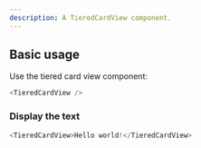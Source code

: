 ```yaml
---
description: A TieredCardView component.
---
```



## Basic usage

Use the tiered card view component:

```js
<TieredCardView />
```

### Display the text

```js live
<TieredCardView>Hello world!</TieredCardView>
```
